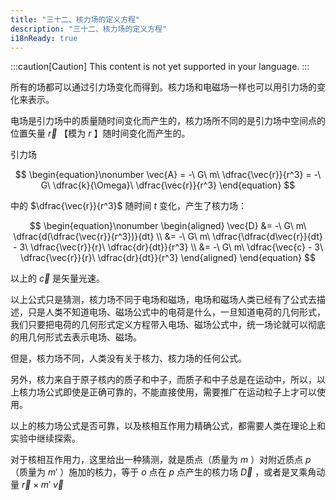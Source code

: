 ```yaml
---
title: "三十二、核力场的定义方程"
description: "三十二、核力场的定义方程"
i18nReady: true
---
```


:::caution[Caution]
This content is not yet supported in your language.
:::


所有的场都可以通过引力场变化而得到。核力场和电磁场一样也可以用引力场的变化来表示。

电场是引力场中的质量随时间变化而产生的，核力场所不同的是引力场中空间点的位置矢量 $\vec{r}$ 【模为 $r$ 】随时间变化而产生的。

引力场

$$
\begin{equation}\nonumber
\vec{A} = -\ G\ m\ \dfrac{\vec{r}}{r^3} = -\ G\ \dfrac{k}{\Omega}\ \dfrac{\vec{r}}{r^3}
\end{equation}
$$

中的 $\dfrac{\vec{r}}{r^3}$ 随时间 $t$ 变化，产生了核力场：

$$
\begin{equation}\nonumber
\begin{aligned}
\vec{D} &= -\ G\ m\ \dfrac{d(\dfrac{\vec{r}}{r^3})}{dt} \\
  &= -\ G\ m\ \dfrac{\dfrac{d\vec{r}}{dt} - 3\ \dfrac{\vec{r}}{r}\ \dfrac{dr}{dt}}{r^3} \\
  &= -\ G\ m\ \dfrac{\vec{c} - 3\ \dfrac{\vec{r}}{r}\ \dfrac{dr}{dt}}{r^3}
\end{aligned}
\end{equation}
$$

以上的 $\vec{c}$ 是矢量光速。

以上公式只是猜测，核力场不同于电场和磁场，电场和磁场人类已经有了公式去描述，只是人类不知道电场、磁场公式中的电荷是什么，一旦知道电荷的几何形式，我们只要把电荷的几何形式定义方程带入电场、磁场公式中，统一场论就可以彻底的用几何形式去表示电场、磁场。

但是，核力场不同，人类没有关于核力、核力场的任何公式。

另外，核力来自于原子核内的质子和中子，而质子和中子总是在运动中，所以，以上核力场公式即使是正确可靠的，不能直接使用，需要推广在运动粒子上才可以使用。

以上的核力场公式是否可靠，以及核相互作用力精确公式，都需要人类在理论上和实验中继续探索。

对于核相互作用力，这里给出一种猜测，就是质点（质量为 $m$ ）对附近质点 $p$（质量为 $m'$ ）施加的核力，等于 $o$ 点在 $p$ 点产生的核力场 $\vec{D}$ ，或者是叉乘角动量 $\vec{r} \times m'\ \vec{v}$ 
